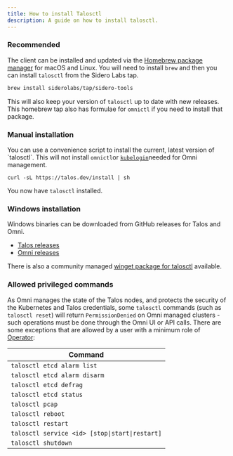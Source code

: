 ```yaml
---
title: How to install Talosctl
description: A guide on how to install talosctl.
---
```


### Recommended

The client can be installed and updated via the [Homebrew package manager](https://brew.sh/) for macOS and Linux. You will need to install `brew` and then you can install `talosctl` from the Sidero Labs tap.

```bash
brew install siderolabs/tap/sidero-tools
```

This will also keep your version of `talosctl` up to date with new releases. This homebrew tap also has formulae for `omnictl` if you need to install that package.

### Manual installation

You can use a convenience script to install the current, latest version of \`talosctl\`. This will not install `omnictl`or [`kubelogin`](https://github.com/int128/kubelogin)needed for Omni management.

```
curl -sL https://talos.dev/install | sh
```

You now have `talosctl` installed.



### Windows installation

Windows binaries can be downloaded from GitHub releases for Talos and Omni.

* [Talos releases](https://github.com/siderolabs/talos/releases)
* [Omni releases](https://github.com/siderolabs/omni/releases)

There is also a community managed [winget package for talosctl](https://winget.run/pkg/Sidero/talosctl) available.



### Allowed privileged commands

As Omni manages the state of the Talos nodes, and protects the security of the Kubernetes and Talos credentials, some `talosctl` commands (such as `talosctl reset`) will return `PermissionDenied` on Omni managed clusters - such operations must be done through the Omni UI or API calls. There are some exceptions that are allowed by a user with a minimum role of [Operator](https://omni.siderolabs.com/reference/acls#role):

| Command                                        |
| ---------------------------------------------- |
| `talosctl etcd alarm list`                     |
| `talosctl etcd alarm disarm`                   |
| `talosctl etcd defrag`                         |
| `talosctl etcd status`                         |
| `talosctl pcap`                                |
| `talosctl reboot`                              |
| `talosctl restart`                             |
| `talosctl service <id> [stop\|start\|restart]` |
| `talosctl shutdown`                            |

